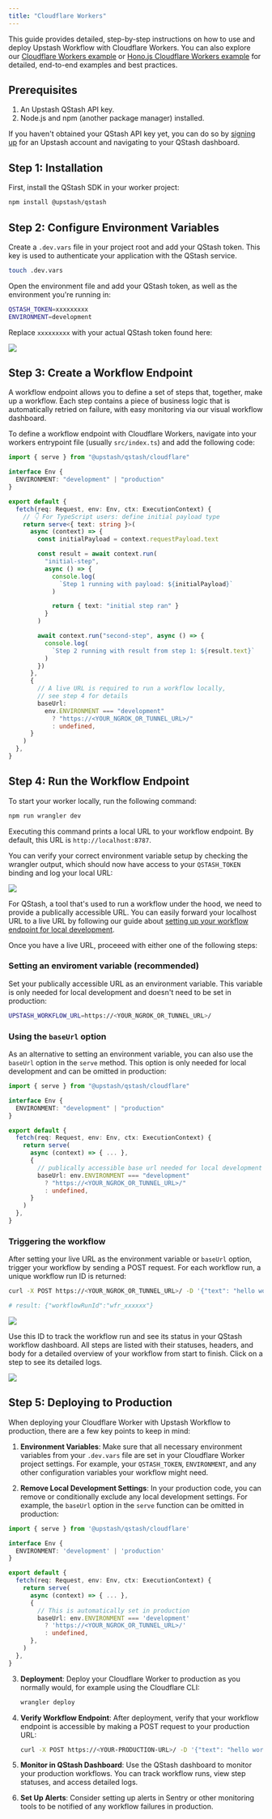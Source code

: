 ```yaml
---
title: "Cloudflare Workers"
---
```


This guide provides detailed, step-by-step instructions on how to use and deploy Upstash Workflow with Cloudflare Workers. You can also explore our [Cloudflare Workers example](https://github.com/upstash/qstash-js/tree/main/examples/workflow/cloudflare-workers) or [Hono.js Cloudflare Workers example](https://github.com/upstash/qstash-js/tree/main/examples/workflow/cloudflare-workers-hono) for detailed, end-to-end examples and best practices.

## Prerequisites

1. An Upstash QStash API key.
2. Node.js and npm (another package manager) installed.

If you haven't obtained your QStash API key yet, you can do so by [signing up](https://console.upstash.com/login) for an Upstash account and navigating to your QStash dashboard.

## Step 1: Installation

First, install the QStash SDK in your worker project:

```bash Terminal
npm install @upstash/qstash
```

## Step 2: Configure Environment Variables

Create a `.dev.vars` file in your project root and add your QStash token. This key is used to authenticate your application with the QStash service.

```bash Terminal
touch .dev.vars
```

Open the environment file and add your QStash token, as well as the environment you're running in:

```bash .dev.vars
QSTASH_TOKEN=xxxxxxxxx
ENVIRONMENT=development
```

Replace `xxxxxxxxx` with your actual QStash token found here:

<Frame>
  <img src="/img/qstash-workflow/qstash_token.png" />
</Frame>

## Step 3: Create a Workflow Endpoint

A workflow endpoint allows you to define a set of steps that, together, make up a workflow. Each step contains a piece of business logic that is automatically retried on failure, with easy monitoring via our visual workflow dashboard.

To define a workflow endpoint with Cloudflare Workers, navigate into your workers entrypoint file (usually `src/index.ts`) and add the following code:

```typescript src/index.ts
import { serve } from "@upstash/qstash/cloudflare"

interface Env {
  ENVIRONMENT: "development" | "production"
}

export default {
  fetch(req: Request, env: Env, ctx: ExecutionContext) {
    // 👇 For TypeScript users: define initial payload type
    return serve<{ text: string }>(
      async (context) => {
        const initialPayload = context.requestPayload.text

        const result = await context.run(
          "initial-step",
          async () => {
            console.log(
              `Step 1 running with payload: ${initialPayload}`
            )

            return { text: "initial step ran" }
          }
        )

        await context.run("second-step", async () => {
          console.log(
            `Step 2 running with result from step 1: ${result.text}`
          )
        })
      },
      {
        // A live URL is required to run a workflow locally,
        // see step 4 for details
        baseUrl:
          env.ENVIRONMENT === "development"
            ? "https://<YOUR_NGROK_OR_TUNNEL_URL>/"
            : undefined,
      }
    )
  },
}
```

## Step 4: Run the Workflow Endpoint

To start your worker locally, run the following command:

```bash Terminal
npm run wrangler dev
```

Executing this command prints a local URL to your workflow endpoint. By default, this URL is `http://localhost:8787`.

You can verify your correct environment variable setup by checking the wrangler output, which should now have access to your `QSTASH_TOKEN` binding and log your local URL:

<Frame>
  <img src="/img/qstash-workflow/wrangler.png" />
</Frame>

For QStash, a tool that's used to run a workflow under the hood, we need to provide a publically accessible URL. You can easily forward your localhost URL to a live URL by following our guide about [setting up your workflow endpoint for local development](/qstash/workflow/howto/local-development).

Once you have a live URL, proceeed with either one of the following steps:

### Setting an enviroment variable (recommended)

Set your publically accessible URL as an environment variable. This variable is only needed for local development and doesn't need to be set in production:

```bash .dev.vars
UPSTASH_WORKFLOW_URL=https://<YOUR_NGROK_OR_TUNNEL_URL>/
```

### Using the `baseUrl` option

As an alternative to setting an environment variable, you can also use the `baseUrl` option in the `serve` method. This option is only needed for local development and can be omitted in production:

```typescript src/index.ts
import { serve } from "@upstash/qstash/cloudflare"

interface Env {
  ENVIRONMENT: "development" | "production"
}

export default {
  fetch(req: Request, env: Env, ctx: ExecutionContext) {
    return serve(
      async (context) => { ... },
      {
        // publically accessible base url needed for local development
        baseUrl: env.ENVIRONMENT === "development"
          ? "https://<YOUR_NGROK_OR_TUNNEL_URL>/"
          : undefined,
      }
    )
  },
}
```

### Triggering the workflow

After setting your live URL as the environment variable or `baseUrl` option, trigger your workflow by sending a POST request. For each workflow run, a unique workflow run ID is returned:

```bash Terminal
curl -X POST https://<YOUR_NGROK_OR_TUNNEL_URL>/ -D '{"text": "hello world!"}'

# result: {"workflowRunId":"wfr_xxxxxx"}
```

<Frame>
  <img src="/img/qstash-workflow/workers_local_request.png" />
</Frame>

Use this ID to track the workflow run and see its status in your QStash workflow dashboard. All steps are listed with their statuses, headers, and body for a detailed overview of your workflow from start to finish. Click on a step to see its detailed logs.

<Frame>
  <img src="/img/qstash-workflow/dashboard.png" />
</Frame>

## Step 5: Deploying to Production

When deploying your Cloudflare Worker with Upstash Workflow to production, there are a few key points to keep in mind:

1. **Environment Variables**: Make sure that all necessary environment variables from your `.dev.vars` file are set in your Cloudflare Worker project settings. For example, your `QSTASH_TOKEN`, `ENVIRONMENT`, and any other configuration variables your workflow might need.

2. **Remove Local Development Settings**: In your production code, you can remove or conditionally exclude any local development settings. For example, the `baseUrl` option in the `serve` function can be omitted in production:

```typescript src/index.ts
import { serve } from '@upstash/qstash/cloudflare'

interface Env {
  ENVIRONMENT: 'development' | 'production'
}

export default {
  fetch(req: Request, env: Env, ctx: ExecutionContext) {
    return serve(
      async (context) => { ... },
      {
        // This is automatically set in production
        baseUrl: env.ENVIRONMENT === 'development'
          ? 'https://<YOUR_NGROK_OR_TUNNEL_URL>/'
          : undefined,
      },
    )
  },
}
```

3. **Deployment**: Deploy your Cloudflare Worker to production as you normally would, for example using the Cloudflare CLI:

   ```bash Terminal
   wrangler deploy
   ```

4. **Verify Workflow Endpoint**: After deployment, verify that your workflow endpoint is accessible by making a POST request to your production URL:

   ```bash Terminal
   curl -X POST https://<YOUR-PRODUCTION-URL>/ -D '{"text": "hello world!"}'
   ```

5. **Monitor in QStash Dashboard**: Use the QStash dashboard to monitor your production workflows. You can track workflow runs, view step statuses, and access detailed logs.

6. **Set Up Alerts**: Consider setting up alerts in Sentry or other monitoring tools to be notified of any workflow failures in production.
